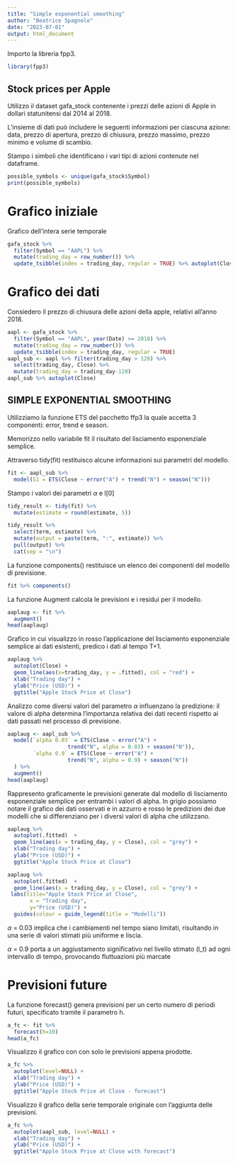 ---
title: "Simple exponential smoothing"
author: "Beatrice Spagnolo"
date: "2023-07-01"
output: html_document
---

Importo la libreria fpp3.
```{r}
library(fpp3)
```

## Stock prices per Apple
Utilizzo il dataset gafa_stock contenente i prezzi delle azioni di Apple in dollari statunitensi dal 2014 al 2018.

L'insieme di dati può includere le seguenti informazioni per ciascuna azione:
data, prezzo di apertura, prezzo di chiusura, prezzo massimo, prezzo minimo e volume di scambio.

Stampo i simboli che identificano i vari tipi di azioni contenute nel dataframe.
```{r}
possible_symbols <- unique(gafa_stock$Symbol)
print(possible_symbols)
```


# Grafico iniziale
Grafico dell'intera serie temporale
```{r}
gafa_stock %>%
  filter(Symbol == "AAPL") %>%
  mutate(trading_day = row_number()) %>%
  update_tsibble(index = trading_day, regular = TRUE) %>% autoplot(Close)
```

# Grafico dei dati
Consiedero il prezzo di chiusura delle azioni della apple, relativi all'anno 2018.
```{r}
aapl <- gafa_stock %>%
  filter(Symbol == "AAPL", year(Date) >= 2018) %>%
  mutate(trading_day = row_number()) %>%
  update_tsibble(index = trading_day, regular = TRUE) 
aapl_sub <- aapl %>% filter(trading_day > 120) %>% 
  select(trading_day, Close) %>% 
  mutate(trading_day = trading_day-120)
aapl_sub %>% autoplot(Close)
```


## SIMPLE EXPONENTIAL SMOOTHING
Utilizziamo la funzione ETS del pacchetto ffp3 la quale accetta 3 componenti: error, trend e season.

Memorizzo nello variabile fit il risultato del lisciamento esponenziale semplice.

Attraverso tidy(fit) restituisco alcune informazioni sui parametri del modello.
```{r}
fit <- aapl_sub %>%
  model(S1 = ETS(Close ~ error("A") + trend("N") + season("N")))
```

Stampo i valori dei parametri $\alpha$ e l[0]
```{r}
tidy_result <- tidy(fit) %>%
  mutate(estimate = round(estimate, 5))

tidy_result %>%
  select(term, estimate) %>%
  mutate(output = paste(term, ":", estimate)) %>%
  pull(output) %>%
  cat(sep = "\n")
```

La funzione components() restituisce un elenco dei componenti del modello di previsione. 
```{r}
fit %>% components()
```


La funzione Augment calcola le previsioni e i residui per il modello.
```{r}
aaplaug <- fit %>%
  augment() 
head(aaplaug)
```


Grafico in cui visualizzo in rosso l’applicazione del lisciamento esponenziale semplice ai dati esistenti, predico i dati al tempo T+1.
```{r}
aaplaug %>%
  autoplot(Close) + 
  geom_line(aes(x=trading_day, y = .fitted), col = "red") +
  xlab("Trading day") +
  ylab("Price (USD)") +
  ggtitle("Apple Stock Price at Close")
```


Analizzo come diversi valori del parametro $\alpha$ influenzano la predizione:
il valore di alpha determina l'importanza relativa dei dati recenti rispetto ai dati passati nel processo di previsione.
```{r}
aaplaug <- aapl_sub %>%
  model(`alpha 0.03` = ETS(Close ~ error("A") + 
                   trend("N", alpha = 0.03) + season("N")),
        `alpha 0.9` = ETS(Close ~ error("A") + 
                   trend("N", alpha = 0.9) + season("N"))
  ) %>% 
  augment() 
head(aaplaug)
```


Rappresento graficamente le previsioni generate dal modello di lisciamento esponenziale semplice per entrambi i valori di alpha.
In grigio possiamo notare il grafico dei dati osservati e in azzurro e rosso le predizioni dei due modelli che si differenziano per i diversi valori di alpha che utilizzano.
```{r}
aaplaug %>% 
  autoplot(.fitted)  +
  geom_line(aes(x = trading_day, y = Close), col = "grey") +
  xlab("Trading day") +
  ylab("Price (USD)") +
  ggtitle("Apple Stock Price at Close")
```

```{r}
aaplaug %>% 
  autoplot(.fitted)  +
  geom_line(aes(x = trading_day, y = Close), col = "grey") +
 labs(title="Apple Stock Price at Close",
       x = "Trading day",
       y="Price (USD)") +
  guides(colour = guide_legend(title = "Modelli"))
```


$\alpha$ = 0.03  implica che i cambiamenti nel tempo siano limitati, risultando in una serie di valori stimati più uniforme e liscia.

$\alpha$ = 0.9   porta a un aggiustamento significativo nel livello stimato \(l_t\) ad ogni intervallo di tempo, provocando fluttuazioni più marcate


# Previsioni future
La funzione forecast() genera previsioni per un certo numero di periodi futuri, specificato tramite il parametro h.

```{r}
a_fc <- fit %>%
  forecast(h=10)
head(a_fc)
```


Visualizzo il grafico con con solo le previsioni appena prodotte.
```{r}
a_fc %>%
  autoplot(level=NULL) +
  xlab("Trading day") +
  ylab("Price (USD)") +
  ggtitle("Apple Stock Price at Close - forecast")
```


Visualizzo il grafico della serie temporale originale con l'aggiunta delle previsioni.
```{r}
a_fc %>%
  autoplot(aapl_sub, level=NULL) +
  xlab("Trading day") +
  ylab("Price (USD)") +
  ggtitle("Apple Stock Price at Close with forecast")
```
